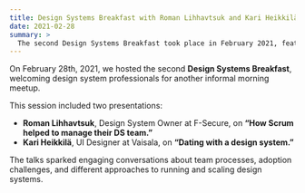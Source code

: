 ```yaml
---
title: Design Systems Breakfast with Roman Lihhavtsuk and Kari Heikkilä
date: 2021-02-28
summary: >
  The second Design Systems Breakfast took place in February 2021, featuring two guest talks. Roman Lihhavtsuk (F-Secure) shared how Scrum practices helped manage their design system team, and Kari Heikkilä (Vaisala) presented "Dating with a design system", sparking discussion on practical ways teams build and adopt design systems.
---
```


On February 28th, 2021, we hosted the second **Design Systems Breakfast**, welcoming design system professionals for another informal morning meetup.

This session included two presentations:

- **Roman Lihhavtsuk**, Design System Owner at F-Secure, on **“How Scrum helped to manage their DS team.”**
- **Kari Heikkilä**, UI Designer at Vaisala, on **“Dating with a design system.”**

The talks sparked engaging conversations about team processes, adoption challenges, and different approaches to running and scaling design systems.
